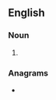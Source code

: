 ==English==

===Noun===
{{head|en|noun form}}

# {{plural of|en|blype}}

===Anagrams===
* {{anagrams|en|a=belpsy|byspel}}